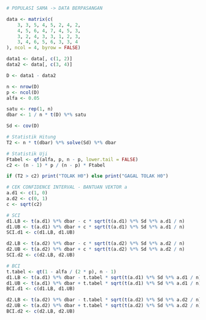 ```r
# POPULASI SAMA -> DATA BERPASANGAN

data <- matrix(c(
    3, 3, 5, 4, 5, 2, 4, 2,
    4, 5, 6, 4, 7, 4, 5, 3,
    3, 2, 4, 3, 3, 1, 2, 3,
    3, 4, 6, 5, 6, 3, 3, 4
), ncol = 4, byrow = FALSE)

data1 <- data[, c(1, 2)]
data2 <- data[, c(3, 4)]
```
```r
D <- data1 - data2

n <- nrow(D)
p <- ncol(D)
alfa <- 0.05

satu <- rep(1, n)
dbar <- 1 / n * t(D) %*% satu
```

```r
Sd <- cov(D)
```

```r
# Statistik Hitung
T2 <- n * t(dbar) %*% solve(Sd) %*% dbar
```
```r
# Statistik Uji
Ftabel <- qf(alfa, p, n - p, lower.tail = FALSE)
c2 <- (n - 1) * p / (n - p) * Ftabel
```

```r
if (T2 > c2) print("TOLAK H0") else print("GAGAL TOLAK H0")
```

```r
# CEK CONFIDENCE INTERVAL - BANTUAN VEKTOR a
a.d1 <- c(1, 0)
a.d2 <- c(0, 1)
c <- sqrt(c2)
```

```r
# SCI
d1.LB <- t(a.d1) %*% dbar - c * sqrt(t(a.d1) %*% Sd %*% a.d1 / n)
d1.UB <- t(a.d1) %*% dbar + c * sqrt(t(a.d1) %*% Sd %*% a.d1 / n)
SCI.d1 <- c(d1.LB, d1.UB)

d2.LB <- t(a.d2) %*% dbar - c * sqrt(t(a.d2) %*% Sd %*% a.d2 / n)
d2.UB <- t(a.d2) %*% dbar + c * sqrt(t(a.d2) %*% Sd %*% a.d2 / n)
SCI.d2 <- c(d2.LB, d2.UB)
```

```r
# BCI
t.tabel <- qt(1 - alfa / (2 * p), n - 1)
d1.LB <- t(a.d1) %*% dbar - t.tabel * sqrt(t(a.d1) %*% Sd %*% a.d1 / n)
d1.UB <- t(a.d1) %*% dbar + t.tabel * sqrt(t(a.d1) %*% Sd %*% a.d1 / n)
BCI.d1 <- c(d1.LB, d1.UB)

d2.LB <- t(a.d2) %*% dbar - t.tabel * sqrt(t(a.d2) %*% Sd %*% a.d2 / n)
d2.UB <- t(a.d2) %*% dbar + t.tabel * sqrt(t(a.d2) %*% Sd %*% a.d2 / n)
BCI.d2 <- c(d2.LB, d2.UB)
```
